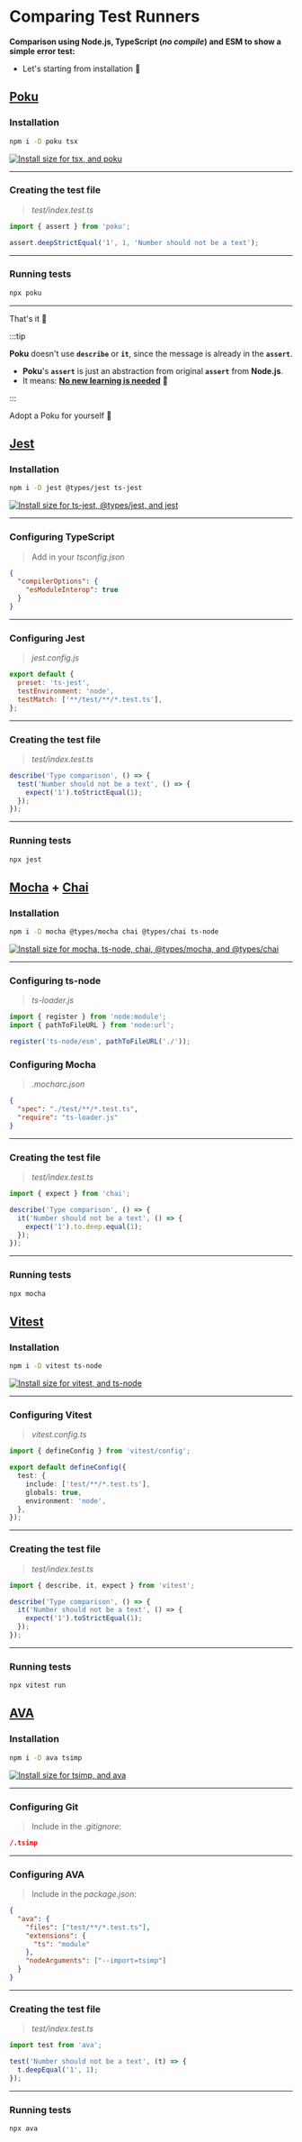
# Comparing Test Runners

**Comparison using **Node.js**, **TypeScript** (_no compile_) and **ESM** to show a simple error test:**

- Let's starting from installation 🔬

<Tabs>
  <TabItem default value='Poku'>

## [Poku](https://github.com/wellwelwel/poku)

### Installation

```bash
npm i -D poku tsx
```

<a href='https://pkg-size.dev/poku tsx'>
  <img
    src='https://pkg-size.dev/badge/install/22162793'
    title='Install size for tsx, and poku'
  />
</a>

<hr />

### Creating the test file

> _test/index.test.ts_

```ts
import { assert } from 'poku';

assert.deepStrictEqual('1', 1, 'Number should not be a text');
```

<hr />

### Running tests

```bash
npx poku
```

<hr />

That's it 🎉

:::tip

**Poku** doesn't use **`describe`** or **`it`**, since the message is already in the **`assert`**.

- **Poku**'s **`assert`** is just an abstraction from original **`assert`** from **Node.js**. <br />
- It means: <ins>**No new learning is needed**</ins> 🎉

:::

Adopt a Poku for yourself 🩵

  </TabItem>
  <TabItem value='Jest'>

## [Jest](https://github.com/jestjs/jest)

### Installation

```bash
npm i -D jest @types/jest ts-jest
```

<a href='https://pkg-size.dev/jest @types/jest ts-jest'>
  <img
    src='https://pkg-size.dev/badge/install/56409485'
    title='Install size for ts-jest, @types/jest, and jest'
  />
</a>

<hr />

### Configuring TypeScript

> Add in your _tsconfig.json_

```json
{
  "compilerOptions": {
    "esModuleInterop": true
  }
}
```

<hr />

### Configuring Jest

> _jest.config.js_

```js
export default {
  preset: 'ts-jest',
  testEnvironment: 'node',
  testMatch: ['**/test/**/*.test.ts'],
};
```

<hr />

### Creating the test file

> _test/index.test.ts_

```ts
describe('Type comparison', () => {
  test('Number should not be a text', () => {
    expect('1').toStrictEqual(1);
  });
});
```

<hr />

### Running tests

```bash
npx jest
```

  </TabItem>
  <TabItem value='Mocha + Chai'>

## [Mocha](https://github.com/mochajs/mocha) + [Chai](https://github.com/chaijs/chai)

### Installation

```bash
npm i -D mocha @types/mocha chai @types/chai ts-node
```

<a href='https://pkg-size.dev/mocha @types/mocha chai @types/chai ts-node'>
  <img
    src='https://pkg-size.dev/badge/install/44192453'
    title='Install size for mocha, ts-node, chai, @types/mocha, and @types/chai'
  />
</a>

<hr />

### Configuring ts-node

> _ts-loader.js_

```js
import { register } from 'node:module';
import { pathToFileURL } from 'node:url';

register('ts-node/esm', pathToFileURL('./'));
```

### Configuring Mocha

> _.mocharc.json_

```json
{
  "spec": "./test/**/*.test.ts",
  "require": "ts-loader.js"
}
```

<hr />

### Creating the test file

> _test/index.test.ts_

```ts
import { expect } from 'chai';

describe('Type comparison', () => {
  it('Number should not be a text', () => {
    expect('1').to.deep.equal(1);
  });
});
```

<hr />

### Running tests

```bash
npx mocha
```

  </TabItem>
  <TabItem value='Vitest'>

## [Vitest](https://github.com/vitest-dev/vitest)

### Installation

```bash
npm i -D vitest ts-node
```

<a href='https://pkg-size.dev/vitest ts-node'>
  <img
    src='https://pkg-size.dev/badge/install/75811670'
    title='Install size for vitest, and ts-node'
  />
</a>

<hr />

### Configuring Vitest

> _vitest.config.ts_

```ts
import { defineConfig } from 'vitest/config';

export default defineConfig({
  test: {
    include: ['test/**/*.test.ts'],
    globals: true,
    environment: 'node',
  },
});
```

<hr />

### Creating the test file

> _test/index.test.ts_

```ts
import { describe, it, expect } from 'vitest';

describe('Type comparison', () => {
  it('Number should not be a text', () => {
    expect('1').toStrictEqual(1);
  });
});
```

<hr />

### Running tests

```bash
npx vitest run
```

  </TabItem>
  <TabItem value='AVA'>

## [AVA](https://github.com/avajs/ava)

### Installation

```bash
npm i -D ava tsimp
```

<a href='https://pkg-size.dev/ava tsimp'>
  <img
    src='https://pkg-size.dev/badge/install/45894421'
    title='Install size for tsimp, and ava'
  />
</a>

<hr />

### Configuring Git

> Include in the _.gitignore_:

```json
/.tsimp
```

<hr />

### Configuring AVA

> Include in the _package.json_:

```json
{
  "ava": {
    "files": ["test/**/*.test.ts"],
    "extensions": {
      "ts": "module"
    },
    "nodeArguments": ["--import=tsimp"]
  }
}
```

<hr />

### Creating the test file

> _test/index.test.ts_

```ts
import test from 'ava';

test('Number should not be a text', (t) => {
  t.deepEqual('1', 1);
});
```

<hr />

### Running tests

```bash
npx ava
```

  </TabItem>
</Tabs>
